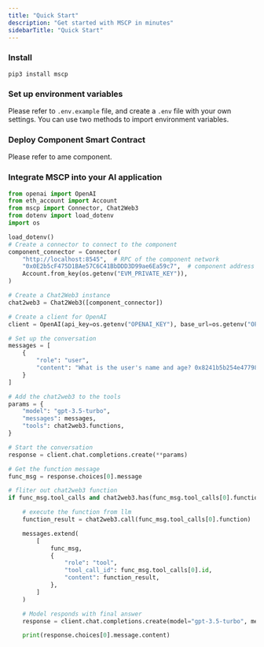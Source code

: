 ```yaml
---
title: "Quick Start"
description: "Get started with MSCP in minutes"
sidebarTitle: "Quick Start"
---
```


### **Install**

```
pip3 install mscp
```

### **Set up environment variables**

Please refer to `.env.example` file, and create a `.env` file with your own settings. You can use two methods to import environment variables.

### **Deploy Component Smart Contract**

Please refer to ame component.

### **Integrate MSCP into your AI application**

```python
from openai import OpenAI
from eth_account import Account
from mscp import Connector, Chat2Web3
from dotenv import load_dotenv
import os

load_dotenv()
# Create a connector to connect to the component
component_connector = Connector(
    "http://localhost:8545",  # RPC of the component network
    "0x0E2b5cF475D1BAe57C6C41BbDDD3D99ae6Ea59c7",  # component address
    Account.from_key(os.getenv("EVM_PRIVATE_KEY")),
)

# Create a Chat2Web3 instance
chat2web3 = Chat2Web3([component_connector])

# Create a client for OpenAI
client = OpenAI(api_key=os.getenv("OPENAI_KEY"), base_url=os.getenv("OPENAI_API_BASE"))

# Set up the conversation
messages = [
    {
        "role": "user",
        "content": "What is the user's name and age? 0x8241b5b254e47798E8cD02d13B8eE0C7B5f2a6fA",
    }
]

# Add the chat2web3 to the tools
params = {
    "model": "gpt-3.5-turbo",
    "messages": messages,
    "tools": chat2web3.functions,
}

# Start the conversation
response = client.chat.completions.create(**params)

# Get the function message
func_msg = response.choices[0].message

# fliter out chat2web3 function
if func_msg.tool_calls and chat2web3.has(func_msg.tool_calls[0].function.name):

    # execute the function from llm
    function_result = chat2web3.call(func_msg.tool_calls[0].function)

    messages.extend(
        [
            func_msg,
            {
                "role": "tool",
                "tool_call_id": func_msg.tool_calls[0].id,
                "content": function_result,
            },
        ]
    )

    # Model responds with final answer
    response = client.chat.completions.create(model="gpt-3.5-turbo", messages=messages)

    print(response.choices[0].message.content)
```